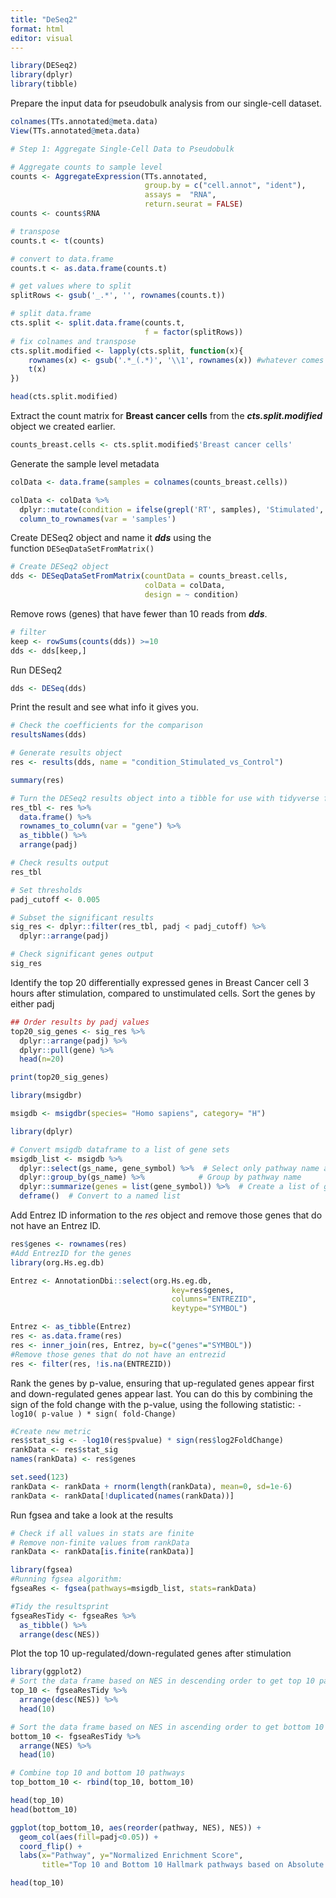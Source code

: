```yaml
---
title: "DeSeq2"
format: html
editor: visual
---
```


```r
library(DESeq2)
library(dplyr)
library(tibble)
```

Prepare the input data for pseudobulk analysis from our single-cell dataset.

```r
colnames(TTs.annotated@meta.data)
View(TTs.annotated@meta.data)
```

```r
# Step 1: Aggregate Single-Cell Data to Pseudobulk

# Aggregate counts to sample level
counts <- AggregateExpression(TTs.annotated, 
                              group.by = c("cell.annot", "ident"),
                              assays =  "RNA",
                              return.seurat = FALSE)
counts <- counts$RNA

# transpose
counts.t <- t(counts)

# convert to data.frame
counts.t <- as.data.frame(counts.t)

# get values where to split
splitRows <- gsub('_.*', '', rownames(counts.t))

# split data.frame
cts.split <- split.data.frame(counts.t,
                              f = factor(splitRows))
# fix colnames and transpose
cts.split.modified <- lapply(cts.split, function(x){
    rownames(x) <- gsub('.*_(.*)', '\\1', rownames(x)) #whatever comes after the underscore in the row names will be retained in the final result.
    t(x)
})


```

```r
head(cts.split.modified)
```

Extract the count matrix for **Breast cancer cells** from the ***cts.split.modified*** object we created earlier.

```r
counts_breast.cells <- cts.split.modified$'Breast cancer cells'
```

Generate the sample level metadata

```r
colData <- data.frame(samples = colnames(counts_breast.cells))

colData <- colData %>%
  dplyr::mutate(condition = ifelse(grepl('RT', samples), 'Stimulated', 'Control')) %>%
  column_to_rownames(var = 'samples')
```

Create DESeq2 object and name it ***dds*** using the function `DESeqDataSetFromMatrix()`

```r
# Create DESeq2 object   
dds <- DESeqDataSetFromMatrix(countData = counts_breast.cells,
                              colData = colData,
                              design = ~ condition)
```

Remove rows (genes) that have fewer than 10 reads from ***dds***.

```r
# filter
keep <- rowSums(counts(dds)) >=10
dds <- dds[keep,]
```

Run DESeq2

```r
dds <- DESeq(dds)
```

Print the result and see what info it gives you.

```r
# Check the coefficients for the comparison
resultsNames(dds)
```

```r
# Generate results object
res <- results(dds, name = "condition_Stimulated_vs_Control")

summary(res)
```

```r
# Turn the DESeq2 results object into a tibble for use with tidyverse functions
res_tbl <- res %>%
  data.frame() %>%
  rownames_to_column(var = "gene") %>%
  as_tibble() %>%
  arrange(padj)

# Check results output
res_tbl 
```

```r
# Set thresholds
padj_cutoff <- 0.005

# Subset the significant results
sig_res <- dplyr::filter(res_tbl, padj < padj_cutoff) %>%
  dplyr::arrange(padj)

# Check significant genes output
sig_res
```

Identify the top 20 differentially expressed genes in Breast Cancer cell 3 hours after stimulation, compared to unstimulated cells. Sort the genes by either padj

```r
## Order results by padj values
top20_sig_genes <- sig_res %>%
  dplyr::arrange(padj) %>%
  dplyr::pull(gene) %>%
  head(n=20)

print(top20_sig_genes)
```

```r
library(msigdbr)

msigdb <- msigdbr(species= "Homo sapiens", category= "H")

```

```r
library(dplyr)

# Convert msigdb dataframe to a list of gene sets
msigdb_list <- msigdb %>%
  dplyr::select(gs_name, gene_symbol) %>%  # Select only pathway name and gene columns
  dplyr::group_by(gs_name) %>%            # Group by pathway name
  dplyr::summarize(genes = list(gene_symbol)) %>%  # Create a list of genes for each pathway
  deframe()  # Convert to a named list

```

Add Entrez ID information to the *res* object and remove those genes that do not have an Entrez ID.

```r
res$genes <- rownames(res)
#Add EntrezID for the genes
library(org.Hs.eg.db)
```

```r
Entrez <- AnnotationDbi::select(org.Hs.eg.db,
                                    key=res$genes, 
                                    columns="ENTREZID",
                                    keytype="SYMBOL")
```

```r
Entrez <- as_tibble(Entrez)
res <- as.data.frame(res)
res <- inner_join(res, Entrez, by=c("genes"="SYMBOL"))
#Remove those genes that do not have an entrezid
res <- filter(res, !is.na(ENTREZID))
```

Rank the genes by p-value, ensuring that up-regulated genes appear first and down-regulated genes appear last. You can do this by combining the sign of the fold change with the p-value, using the following statistic: `-log10( p-value ) * sign( fold-Change)`

```r
#Create new metric
res$stat_sig <- -log10(res$pvalue) * sign(res$log2FoldChange)
rankData <- res$stat_sig
names(rankData) <- res$genes
```

```r
set.seed(123)
rankData <- rankData + rnorm(length(rankData), mean=0, sd=1e-6)
rankData <- rankData[!duplicated(names(rankData))]
```

Run fgsea and take a look at the results

```r
# Check if all values in stats are finite
# Remove non-finite values from rankData
rankData <- rankData[is.finite(rankData)]
```

```r
library(fgsea)
#Running fgsea algorithm:
fgseaRes <- fgsea(pathways=msigdb_list, stats=rankData)

#Tidy the resultsprint
fgseaResTidy <- fgseaRes %>%
  as_tibble() %>%
  arrange(desc(NES))
```

Plot the top 10 up-regulated/down-regulated genes after stimulation

```r
library(ggplot2)
# Sort the data frame based on NES in descending order to get top 10 pathways
top_10 <- fgseaResTidy %>%
  arrange(desc(NES)) %>%
  head(10)

# Sort the data frame based on NES in ascending order to get bottom 10 pathways
bottom_10 <- fgseaResTidy %>%
  arrange(NES) %>%
  head(10)

# Combine top 10 and bottom 10 pathways
top_bottom_10 <- rbind(top_10, bottom_10)

head(top_10)
head(bottom_10)

ggplot(top_bottom_10, aes(reorder(pathway, NES), NES)) +
  geom_col(aes(fill=padj<0.05)) +
  coord_flip() +
  labs(x="Pathway", y="Normalized Enrichment Score",
       title="Top 10 and Bottom 10 Hallmark pathways based on Absolute NES from GSEA")+ theme_minimal()
```

```r
head(top_10)
```
